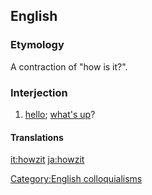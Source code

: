==English==

===Etymology===
A contraction of "how is it?".

===Interjection===
{{en-interj}}

# {{slang|South Africa}} [[hello]]; [[what's up]]?

====Translations====
{{trans-see|wassup}}

[[it:howzit]]
[[ja:howzit]]

[[Category:English colloquialisms]]